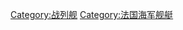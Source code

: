 {{Commonscat|Battleships of France}}

[[Category:战列舰|Category:战列舰]]
[[Category:法国海军舰艇|Category:法国海军舰艇]]